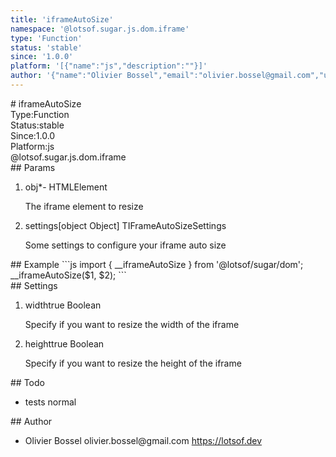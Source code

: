 ```yaml
---
title: 'iframeAutoSize'
namespace: '@lotsof.sugar.js.dom.iframe'
type: 'Function'
status: 'stable'
since: '1.0.0'
platform: '[{"name":"js","description":""}]'
author: '{"name":"Olivier Bossel","email":"olivier.bossel@gmail.com","url":"https://lotsof.dev"}'
---
```

<div class="docmap-mdx">
# iframeAutoSize
<div class="_metas">
<div class="_type"><span class="_type-label">Type:</span><span class="_type-value">Function</span></div>
<div class="_status"><span class="_status-label">Status:</span><span class="_status-value -stable">stable</span></div>
<div class="_since"><span class="_since-label">Since:</span><span class="_since-value">1.0.0</span></div>
<div class="_platform"><span class="_platform-label">Platform:</span><span class="_platform-value -js">js</span></div>
</div>
<div class="_namespace">@lotsof.sugar.js.dom.iframe</div>
<div class="_params">
## Params
<ol class="_list">
<li class="_item">
<span class="_name">obj<span class="_required">*</span></span><span class="_default">-</span> <span class="_type">HTMLElement</span>
<p class="_description">The iframe element to resize</p>
</li>
<li class="_item">
<span class="_name">settings</span><span class="_default">&lsqb;object Object&rsqb;</span> <span class="_type">TIFrameAutoSizeSettings</span>
<p class="_description">Some settings to configure your iframe auto size</p>
</li>
</ol>
</div>
<div class="_examples">
## Example
```js
import { __iframeAutoSize } from '@lotsof/sugar/dom';
__iframeAutoSize($1, $2);
```
</div>
<div class="_settings">
## Settings
<ol class="_list">
<li class="_item">
<span class="_name">width</span><span class="_default">true</span> <span class="_type">Boolean</span>
<p class="_description">Specify if you want to resize the width of the iframe</p>
</li>
<li class="_item">
<span class="_name">height</span><span class="_default">true</span> <span class="_type">Boolean</span>
<p class="_description">Specify if you want to resize the height of the iframe</p>
</li>
</ol>
</div>
<div class="_todo">
## Todo
<ul class="_list">
<li class="_item">
<span class="_description">tests</span>
<span class="_priority -normal">normal</span>
</li>
</ul>
</div>
<div class="_author">
## Author
<ul class="_list">
<li class="_item">
<span class="_name">Olivier Bossel</span>
<span class="_email">olivier.bossel@gmail.com</span>
<a href="https://lotsof.dev" target="_blank" class="_url">https://lotsof.dev</a>
</li>
</ul>
</div>
</div>